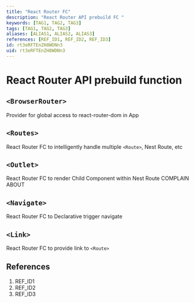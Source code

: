 ```yaml
---
title: "React Router FC"
description: "React Router API prebuild FC "
keywords: [TAG1, TAG2, TAG3]
tags: [TAG1, TAG2, TAG3]
aliases: [ALIAS1, ALIAS2, ALIAS3]
references: [REF_ID1, REF_ID2, REF_ID3]
id: rt3eRFTEnZH8WDNn3
uid: rt3eRFTEnZH8WDNn3
---
```


# React Router API prebuild function

## `<BrowserRouter>`

Provider for global access to react-router-dom in App

## `<Routes>`

React Router FC to intelligently handle multiple `<Route>`, Nest Route, etc

## `<Outlet>`

React Router FC to render Child Component within Nest Route
COMPLAIN ABOUT

## `<Navigate>`

React Router FC to Declarative trigger navigate

## `<Link>`

React Router FC to provide link to `<Route>`

## References

1. REF_ID1
2. REF_ID2
3. REF_ID3
